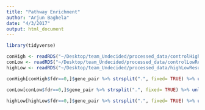 ```yaml
---
title: "Pathway Enrichment"
author: "Arjun Baghela"
date: "4/3/2017"
output: html_document
---
```


```r
library(tidyverse)
```


```r

conHigh <- readRDS("~/Desktop/team_Undecided/processed_data/controlHighResults.rds")
conLow <- readRDS("~/Desktop/team_Undecided/processed_data/controlLowResults.rds")
highLow <- readRDS("~/Desktop/team_Undecided/processed_data/highLowResults.rds")

conHigh[conHigh$fdr==0,]$gene_pair %>% strsplit(".", fixed= TRUE) %>% unlist() %>% unique() %>% length()

conLow[conLow$fdr==0,]$gene_pair %>% strsplit(".", fixed= TRUE) %>% unlist() %>% unique() %>% length()

highLow[highLow$fdr==0,]$gene_pair %>% strsplit(".", fixed= TRUE) %>% unlist() %>% unique() %>% length()


```

